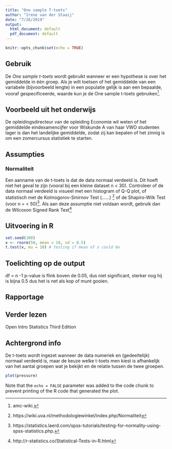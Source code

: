 ```yaml
---
title: "One sample T-toets"
author: "Irene van der Staaij"
date: "7/26/2019"
output:
  html_document: default
  pdf_document: default
---
```


```r
knitr::opts_chunk$set(echo = TRUE)
```

## Gebruik

De *One sample t-toets* wordt gebruikt wanneer er een hypothese is over het gemiddelde in één groep. Als je wilt toetsen of het gemiddelde van een variabele (bijvoorbeeld lengte) in een populatie gelijk is aan een bepaalde, vooraf gespecificeerde, waarde kun je de One sample t-toets gebruiken[^1].

## Voorbeeld uit het onderwijs

De opleidingsdirecteur van de opleiding Economie wil weten of het gemiddelde eindexamencijfer voor Wiskunde A van haar VWO studenten lager is dan het landelijke gemiddelde, zodat zij kan bepalen of het zinnig is om een zomercursus statistiek te starten.

## Assumpties

### Normaliteit 
Een aanname van de t-toets is dat de data normaal verdeeld is. Dit hoeft niet het geval te zijn (vooral bij een kleine dataset n < 30). Controleer of de data normaal verdeeld is visueel met een histogram of Q-Q plot, of statistisch met de Kolmogorov-Smirnov Test (……) [^3] of de Shapiro-Wilk Test (voor n = < 50)[^2]. Als aan deze assumptie niet voldaan wordt, gebruik dan de Wilcoxon Signed Rank Test[^4]

## Uitvoering in R

```r
set.seed(100)
x <- rnorm(50, mean = 10, sd = 0.5)
t.test(x, mu = 10) # testing if mean of x could be

```

## Toelichting op de output
df = n -1 
p-value is flink boven de 0.05, dus niet significant, sterker nog hij is bijna 0.5 dus het is net als  kop of munt gooien. 

## Rapportage

## Verder lezen
 
[^1]: amc-wiki.
[^2]: https://statistics.laerd.com/spss-tutorials/testing-for-normality-using-spss-statistics.php.
[^3]: https://wiki.uva.nl/methodologiewinkel/index.php/Normaliteit
[^4]: http://r-statistics.co/Statistical-Tests-in-R.html

Open Intro Statistics Third Edition 


## Achtergrond info

De t-toets wordt ingezet wanneer de data numeriek en (gedeeltelijk) normaal verdeeld is, maar de keuze welke t-toets men kiest is afhankelijk van het aantal groepen wat je bekijkt en de relatie tussen de twee groepen. 

```r
plot(pressure)
```

Note that the `echo = FALSE` parameter was added to the code chunk to prevent printing of the R code that generated the plot.
